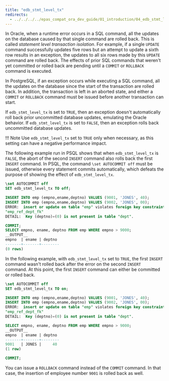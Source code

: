```yaml
---
title: "edb_stmt_level_tx"
redirects:
  - ../../../../epas_compat_ora_dev_guide/01_introduction/04_edb_stmt_level_tx #generated for docs/epas/reorg-role-use-case-mode
---
```


<div id="edb_stmt_level_tx" class="registered_link"></div>

In Oracle, when a runtime error occurs in a SQL command, all the updates on the database caused by that single command are rolled back. This is called *statement level transaction isolation*. For example, if a single `UPDATE` command successfully updates five rows but an attempt to update a sixth row results in an exception, the updates to all six rows made by this `UPDATE` command are rolled back. The effects of prior SQL commands that weren't yet committed or rolled back are pending until a `COMMIT` or `ROLLBACK` command is executed.

In PostgreSQL, if an exception occurs while executing a SQL command, all the updates on the database since the start of the transaction are rolled back. In addition, the transaction is left in an aborted state, and either a `COMMIT` or `ROLLBACK` command must be issued before another transaction can start.

If `edb_stmt_level_tx` is set to `TRUE`, then an exception doesn't automatically roll back prior uncommitted database updates, emulating the Oracle behavior. If `edb_stmt_level_tx` is set to `FALSE`, then an exception rolls back uncommitted database updates.

!!! Note
    Use `edb_stmt_level_tx` set to `TRUE` only when necessary, as this setting can have a negative performance impact.

The following example run in PSQL shows that when `edb_stmt_level_tx` is `FALSE`, the abort of the second `INSERT` command also rolls back the first `INSERT` command. In PSQL, the command `\set AUTOCOMMIT off` must be issued, otherwise every statement commits automatically, which defeats the purpose of showing the effect of `edb_stmt_level_tx`.

```sql
\set AUTOCOMMIT off
SET edb_stmt_level_tx TO off;

INSERT INTO emp (empno,ename,deptno) VALUES (9001, 'JONES', 40);
INSERT INTO emp (empno,ename,deptno) VALUES (9002, 'JONES', 00);
ERROR:  insert or update on table "emp" violates foreign key constraint
"emp_ref_dept_fk"
DETAIL:  Key (deptno)=(0) is not present in table "dept".

COMMIT;
SELECT empno, ename, deptno FROM emp WHERE empno > 9000;
__OUTPUT__
empno  | ename | deptno
-------+-------+--------
(0 rows)
```

In the following example, with `edb_stmt_level_tx` set to `TRUE`, the first `INSERT` command wasn't rolled back after the error on the second `INSERT` command. At this point, the first `INSERT` command can either be committed or rolled back.

```sql
\set AUTOCOMMIT off
SET edb_stmt_level_tx TO on;

INSERT INTO emp (empno,ename,deptno) VALUES (9001, 'JONES', 40);
INSERT INTO emp (empno,ename,deptno) VALUES (9002, 'JONES', 00);
ERROR:  insert or update on table "emp" violates foreign key constraint
"emp_ref_dept_fk"
DETAIL:  Key (deptno)=(0) is not present in table "dept".

SELECT empno, ename, deptno FROM emp WHERE empno > 9000;
__OUTPUT__
empno  | ename | deptno
-------+-------+--------
9001   | JONES |     40
(1 row)

COMMIT;
```

You can issue a `ROLLBACK` command instead of the `COMMIT` command. In that case, the insertion of employee number `9001` is rolled back as well.
